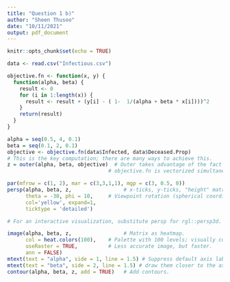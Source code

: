 ```yaml
---
title: "Question 1 b)"
author: "Sheen Thusoo"
date: "10/11/2021"
output: pdf_document
---
```


```r
knitr::opts_chunk$set(echo = TRUE)
```


``` r
data <- read.csv("Infectious.csv")
```

```r
objective.fn <- function(x, y) {
  function(alpha, beta) {
    result <- 0
    for (i in 1:length(x)) {
      result <- result + (y[i] - ( 1-  1/(alpha + beta * x[i])))^2
    }
    return(result)
  }
}
```


```r
alpha = seq(0.5, 4, 0.1)
beta = seq(0.1, 2, 0.1)
objective <- objective.fn(data$Infected, data$Deceased.Prop)
# This is the key computation; there are many ways to achieve this.
z = outer(alpha, beta, objective)  # Outer takes advantage of the fact that
                                 # objective.fn is vectorized simultaneously

par(mfrow = c(1, 2), mar = c(3,3,1,1), mgp = c(3, 0.5, 0))
persp(alpha, beta, z,                 # x-ticks, y-ticks, "height" matrix.
      theta = -30, phi = 10,     # Viewpoint rotation (spherical coordinates).
      col='yellow', expand=1,
      ticktype = 'detailed')

# For an interactive visualization, substitute persp for rgl::persp3d.

image(alpha, beta, z,                 # Matrix as heatmap.
      col = heat.colors(100),    # Palette with 100 levels; visually continuous.
      useRaster = TRUE,          # Less accurate image, but faster.
      ann = FALSE)
mtext(text = "alpha", side = 1, line = 1.5) # Suppress default axis labels, and
mtext(text = "beta", side = 2, line = 1.5) # draw them closer to the axis.
contour(alpha, beta, z, add = TRUE)   # Add contours.
```